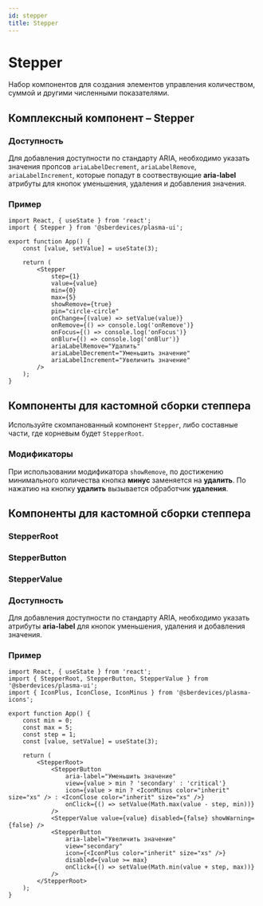 ```yaml
---
id: stepper
title: Stepper
---
```



# Stepper
Набор компонентов для создания элементов управления количеством, суммой и другими численными показателями.

## Комплексный компонент – Stepper
<Description name="Stepper" />
<PropsTable name="Stepper" />

### Доступность

Для добавления доступности по стандарту ARIA, необходимо указать значения пропсов `ariaLabelDecrement`, `ariaLabelRemove`, `ariaLabelIncrement`, которые попадут в соотвествующие **aria-label** атрибуты для кнопок уменьшения, удаления и добавления значения.

### Пример

```tsx live
import React, { useState } from 'react';
import { Stepper } from '@sberdevices/plasma-ui';

export function App() {
    const [value, setValue] = useState(3);

    return (
        <Stepper
            step={1}
            value={value}
            min={0}
            max={5}
            showRemove={true}
            pin="circle-circle"
            onChange={(value) => setValue(value)}
            onRemove={() => console.log('onRemove')}
            onFocus={() => console.log('onFocus')}
            onBlur={() => console.log('onBlur')}
            ariaLabelRemove="Удалить"
            ariaLabelDecrement="Уменьшить значение"
            ariaLabelIncrement="Увеличить значение"
        />
    );
}
```

## Компоненты для кастомной сборки степпера
Используйте скомпанованный компонент `Stepper`, либо составные части, где корневым будет `StepperRoot`.

### Модификаторы
При использовании модификатора `showRemove`, по достижению
минимального количества кнопка **минус** заменяется на **удалить**.
По нажатию на кнопку **удалить** вызывается обработчик **удаления**.

## Компоненты для кастомной сборки степпера

### StepperRoot
<Description name="StepperRoot" />

### StepperButton
<Description name="StepperButton" />
<PropsTable name="StepperButton" />

### StepperValue
<Description name="StepperValue" />
<PropsTable name="StepperValue" />

### Доступность

Для добавления доступности по стандарту ARIA, необходимо указать атрибуты **aria-label** для кнопок уменьшения, удаления и добавления значения. 

### Пример
```tsx live
import React, { useState } from 'react';
import { StepperRoot, StepperButton, StepperValue } from '@sberdevices/plasma-ui';
import { IconPlus, IconClose, IconMinus } from '@sberdevices/plasma-icons';

export function App() {
    const min = 0;
    const max = 5;
    const step = 1;
    const [value, setValue] = useState(3);

    return (
        <StepperRoot>
            <StepperButton
                aria-label="Уменьшить значение"
                view={value > min ? 'secondary' : 'critical'}
                icon={value > min ? <IconMinus color="inherit" size="xs" /> : <IconClose color="inherit" size="xs" />}
                onClick={() => setValue(Math.max(value - step, min))}
            />
            <StepperValue value={value} disabled={false} showWarning={false} />
            <StepperButton
                aria-label="Увеличить значение"
                view="secondary"
                icon={<IconPlus color="inherit" size="xs" />}
                disabled={value >= max}
                onClick={() => setValue(Math.min(value + step, max))}
            />
        </StepperRoot>
    );
}
```
